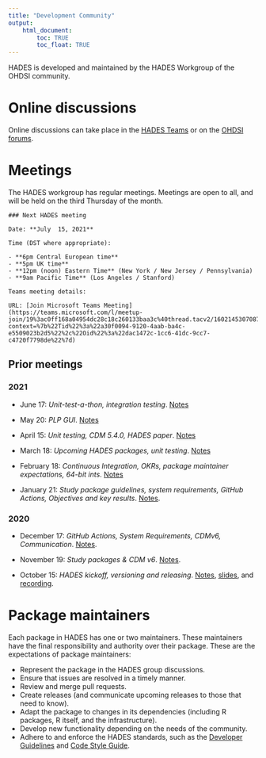 ```yaml
---
title: "Development Community"
output: 
    html_document:
        toc: TRUE
        toc_float: TRUE
---
```


HADES is developed and maintained by the HADES Workgroup of the OHDSI community. 

# Online discussions

Online discussions can take place in the [HADES Teams](https://teams.microsoft.com/l/team/19%3ac0ff168a04954dc28c18c260133baa3c%40thread.tacv2/conversations?groupId=e6ddb436-9789-468e-820e-defbb0f1a11b&tenantId=a30f0094-9120-4aab-ba4c-e5509023b2d5) or on the [OHDSI forums](https://forums.ohdsi.org/).

# Meetings

The HADES workgroup has regular meetings. Meetings are open to all, and will be held on the third Thursday of the month. 

```block2
### Next HADES meeting

Date: **July  15, 2021**

Time (DST where appropriate):

- **6pm Central European time**
- **5pm UK time**
- **12pm (noon) Eastern Time** (New York / New Jersey / Pennsylvania)
- **9am Pacific Time** (Los Angeles / Stanford)

Teams meeting details:

URL: [Join Microsoft Teams Meeting](https://teams.microsoft.com/l/meetup-join/19%3ac0ff168a04954dc28c18c260133baa3c%40thread.tacv2/1602145307087?context=%7b%22Tid%22%3a%22a30f0094-9120-4aab-ba4c-e5509023b2d5%22%2c%22Oid%22%3a%22dac1472c-1cc6-41dc-9cc7-c4720f7798de%22%7d)
```

## Prior meetings

### 2021

- June 17: *Unit-test-a-thon, integration testing*. [Notes](meetings/Hades17June021.docx)

- May 20: *PLP GUI*. [Notes](meetings/Hades20May2021.docx)

- April 15: *Unit testing, CDM 5.4.0, HADES paper*. [Notes](meetings/Hades15Apr2021.docx)

- March 18: *Upcoming HADES packages, unit testing*. [Notes](meetings/Hades18Mar2021.docx)

- February 18: *Continuous Integration, OKRs, package maintainer expectations, 64-bit ints*. [Notes](meetings/Hades18Feb2021.docx)

- January 21: *Study package guidelines, system requirements, GitHub Actions, Objectives and key results*. [Notes](meetings/Hades21Jan2021.docx).


### 2020

- December 17: *GitHub Actions, System Requirements, CDMv6, Communication*. [Notes](meetings/Hades17Dec2020.docx).

- November 19: *Study packages & CDM v6*. [Notes](meetings/Hades19Nov2020.docx).

- October 15: *HADES kickoff, versioning and releasing*. [Notes](meetings/Hades15Oct2020.docx), [slides](meetings/HADESkickoff.pptx), and [recording](https://drive.google.com/file/d/1N9_5GGdX4JNNugJohVZ8h_ZjwO91_GQ9/view?usp=sharing).

# Package maintainers

Each package in HADES has one or two maintainers. These maintainers have the final responsibility and authority over their package. These are the expectations of package maintainers:

- Represent the package in the HADES group discussions.
- Ensure that issues are resolved in a timely manner.
- Review and merge pull requests.
- Create releases (and communicate upcoming releases to those that need to know).
- Adapt the package to changes in its dependencies (including R packages, R itself, and the infrastructure).
- Develop new functionality depending on the needs of the community.
- Adhere to and enforce the HADES standards, such as the [Developer Guidelines](developerGuidelines.html) and [Code Style Guide](codeStyle.html).

